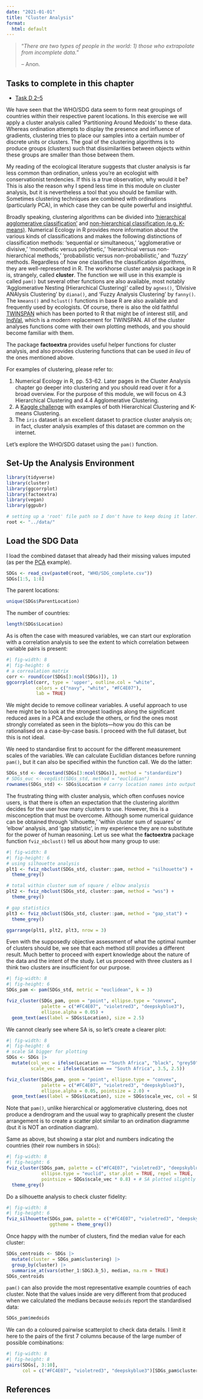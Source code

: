 ```yaml
---
date: "2021-01-01"
title: "Cluster Analysis"
format:
  html: default
---
```


<!-- # Topic 13: Cluster analysis -->

> "*There are two types of people in the world: 1) those who extrapolate from incomplete data.*"
> 
> -- Anon.

::: {.callout-important appearance="simple"}
## Tasks to complete in this chapter

* [Task D 2--5](assessments/Task_D.qmd)
:::

We have seen that the WHO/SDG data seem to form neat groupings of countries within their respective parent locations. In this exercise we will apply a cluster analysis called 'Partitioning Around Medoids' to these data. Whereas ordination attempts to display the presence and influence of gradients, clustering tries to place our samples into a certain number of discrete units or clusters. The goal of the clustering algorithms is to produce groups (clusters) such that dissimilarities between objects within these groups are smaller than those between them.

My reading of the ecological literature suggests that cluster analysis is far less common than ordination, unless you're an ecologist with conservationist tendencies. If this is a true observation, why would it be? This is also the reason why I spend less time in this module on cluster analysis, but it is nevertheless a tool that you should be familiar with. Sometimes clustering techniques are combined with ordinations (particularly PCA), in which case they can be quite powerful and insightful.

Broadly speaking, clustering algorithms can be divided into ['hierarchical agglomerative classification'](https://www.davidzeleny.net/anadat-r/doku.php/en:hier-agglom_r) and [non-hierarchical classification (e.g. K-means)](https://www.davidzeleny.net/anadat-r/doku.php/en:non-hier_r). Numerical Ecology in R provides more information about the various kinds of classifications and makes the following distinctions of classification methods: 'sequential or simultaneous,' 'agglomerative or divisive,' 'monothetic versus polythetic,' 'hierarchical versus non-hierarchical methods,' 'probabilistic versus non-probabilistic,' and 'fuzzy' methods. Regardless of how one classifies the classification algorithms, they are well-represented in R. The workhorse cluster analysis package in R is, strangely, called **cluster**. The function we will use in this example is called `pam()` but several other functions are also available, most notably 'Agglomerative Nesting (Hierarchical Clustering)' called by `agnes()`, 'DIvisive ANAlysis Clustering' by `diana()`, and 'Fuzzy Analysis Clustering' by `fanny()`. The `kmeans()` and `hclust()` functions in base R are also available and frequently used by ecologists. Of course, there is also the old faithful [TWINSPAN](https://github.com/jarioksa/twinspan) which has been ported to R that might be of interest still, and [IndVal](https://doi.org/10.1016/B978-0-12-384719-5.00430-5), which is a modern replacement for TWINSPAN. All of the cluster analyses functions come with their own plotting methods, and you should become familiar with them.

The package **factoextra** provides useful helper functions for cluster analysis, and also provides clustering functions that can be used *in lieu* of the ones mentioned above.

For examples of clustering, please refer to:

1.  Numerical Ecology in R, pp. 53-62. Later pages in the Cluster Analysis chapter go deeper into clustering and you should read over it for a broad overview. For the purpose of this module, we will focus on 4.3 Hierarchical Clustering and 4.4 Agglomerative Clustering.
2.  A [Kaggle challenge](https://www.kaggle.com/davimattar/help-international-clustering-using-r) with examples of both Hierarchical Clustering and K-means Clustering.
3.  The `iris` dataset is an excellent dataset to practice cluster analysis on; in fact, cluster analysis examples of this dataset are common on the internet.

Let's explore the WHO/SDG dataset using the `pam()` function.

## Set-Up the Analysis Environment

```r
library(tidyverse) 
library(cluster)
library(ggcorrplot)
library(factoextra)
library(vegan)
library(ggpubr)

# setting up a 'root' file path so I don't have to keep doing it later...
root <- "../data/"
```

## Load the SDG Data

I load the combined dataset that already had their missing values imputed (as per the [PCA](PCA_SDG_example.qmd) example).

```r
SDGs <- read_csv(paste0(root, "WHO/SDG_complete.csv"))
SDGs[1:5, 1:8]
```

The parent locations:

```r
unique(SDGs$ParentLocation)
```

The number of countries:

```r
length(SDGs$Location)
```

As is often the case with measured variables, we can start our exploration with a correlation analysis to see the extent to which correlation between variable pairs is present:

```r
#| fig-width: 8
#| fig-height: 6
# a correalation matrix
corr <- round(cor(SDGs[3:ncol(SDGs)]), 1)
ggcorrplot(corr, type = 'upper', outline.col = "white", 
           colors = c("navy", "white", "#FC4E07"), 
           lab = TRUE)
```

We might decide to remove collinear variables. A useful approach to use here might be to look at the strongest loadings along the significant reduced axes in a PCA and exclude the others, or find the ones most strongly correlated as seen in the biplots---how you do this can be rationalised on a case-by-case basis. I proceed with the full dataset, but this is not ideal.

We need to standardise first to account for the different measurement scales of the variables. We can calculate Euclidian distances before running `pam()`, but it can also be specified within the function call. We do the latter:

```r
SDGs_std <- decostand(SDGs[3:ncol(SDGs)], method = "standardize")
# SDGs_euc <- vegdist(SDGs_std, method = "euclidian")
rownames(SDGs_std) <- SDGs$Location # carry location names into output
```

The frustrating thing with cluster analysis, which often confuses novice users, is that there is often an expectation that the clustering alorithm decides for the user how many clusters to use. However, this is a misconception that must be overcome. Although some numerical guidance can be obtained through 'silhouette,' 'within cluster sum of squares' or 'elbow' analysis, and 'gap statistic', in my experience they are no substitute for the power of human reasoning. Let us see what the **factoextra** package function `fviz_nbclust()` tell us about how many group to use:

```r
#| fig-width: 8
#| fig-height: 6
# using silhouette analysis
plt1 <- fviz_nbclust(SDGs_std, cluster::pam, method = "silhouette") + 
  theme_grey()

# total within cluster sum of square / elbow analysis
plt2 <- fviz_nbclust(SDGs_std, cluster::pam, method = "wss") + 
  theme_grey()

# gap statistics
plt3 <- fviz_nbclust(SDGs_std, cluster::pam, method = "gap_stat") + 
  theme_grey()

ggarrange(plt1, plt2, plt3, nrow = 3)
```

Even with the supposedly objective assessment of what the optimal number of clusters should be, we see that each method still provides a different result. Much better to proceed with expert knowledge about the nature of the data and the intent of the study. Let us proceed with three clusters as I think two clusters are insufficient for our purpose.

```r
#| fig-width: 8
#| fig-height: 6
SDGs_pam <- pam(SDGs_std, metric = "euclidean", k = 3)

fviz_cluster(SDGs_pam, geom = "point", ellipse.type = "convex",
             palette = c("#FC4E07", "violetred3", "deepskyblue3"),
             ellipse.alpha = 0.05) +
  geom_text(aes(label = SDGs$Location), size = 2.5)
```

We cannot clearly see where SA is, so let's create a clearer plot:

```r
#| fig-width: 8
#| fig-height: 6
# scale SA bigger for plotting
SDGs <- SDGs |> 
  mutate(col_vec = ifelse(Location == "South Africa", "black", "grey50"),
         scale_vec = ifelse(Location == "South Africa", 3.5, 2.5))

fviz_cluster(SDGs_pam, geom = "point", ellipse.type = "convex",
             palette = c("#FC4E07", "violetred3", "deepskyblue3"),
             ellipse.alpha = 0.05, pointsize = 2.0) +
  geom_text(aes(label = SDGs$Location), size = SDGs$scale_vec, col = SDGs$col_vec)
```

Note that `pam()`, unlike hierarchical or agglomerative clustering, does not produce a dendrogram and the usual way to graphically present the cluster arrangement is to create a scatter plot similar to an ordination diagramme (but it is NOT an ordination diagram).

Same as above, but showing a star plot and numbers indicating the countries (their row numbers in `SDGs`):

```r
#| fig-width: 8
#| fig-height: 6
fviz_cluster(SDGs_pam, palette = c("#FC4E07", "violetred3", "deepskyblue3"),
             ellipse.type = "euclid", star.plot = TRUE, repel = TRUE,
             pointsize = SDGs$scale_vec * 0.8) + # SA plotted slightly bigger
  theme_grey()
```

Do a silhouette analysis to check cluster fidelity:

```r
#| fig-width: 8
#| fig-height: 6
fviz_silhouette(SDGs_pam, palette = c("#FC4E07", "violetred3", "deepskyblue3"),
                ggtheme = theme_grey())
```

Once happy with the number of clusters, find the median value for each cluster:

```r
SDGs_centroids <- SDGs |> 
  mutate(cluster = SDGs_pam$clustering) |> 
  group_by(cluster) |> 
  summarise_at(vars(other_1:SDG3.b_5), median, na.rm = TRUE)
SDGs_centroids
```

`pam()` can also provide the most representative example countries of each cluster. Note that the values inside are very different from that produced when we calculated the medians because `medoids` report the standardised data:

```r
SDGs_pam$medoids
```

We can do a coloured pairwise scatterplot to check data details. I limit it here to the pairs of the first 7 columns because of the large number of possible combinations:

```r
#| fig-width: 8
#| fig-height: 8
pairs(SDGs[, 3:10],
      col = c("#FC4E07", "violetred3", "deepskyblue3")[SDGs_pam$clustering])
```

## References

::: {#refs}
:::

